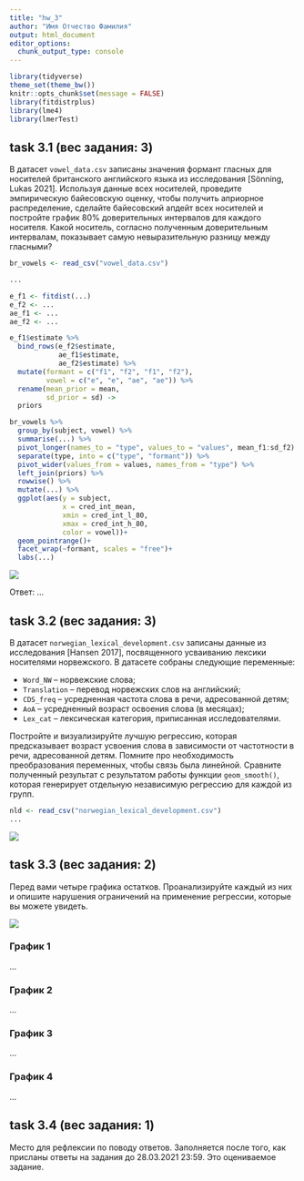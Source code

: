 ```yaml
---
title: "hw_3"
author: "Имя Отчество Фамилия"
output: html_document
editor_options: 
  chunk_output_type: console
---
```


```r
library(tidyverse)
theme_set(theme_bw())
knitr::opts_chunk$set(message = FALSE)
library(fitdistrplus)
library(lme4)
library(lmerTest)
```

## task 3.1 (вес задания: 3)

В датасет `vowel_data.csv` записаны значения формант гласных для носителей британского английского языка из исследования [Sönning, Lukas 2021]. Используя данные всех носителей, проведите эмпирическую байесовскую оценку, чтобы получить априорное распределение, сделайте байесовский апдейт всех носителей и постройте график 80% доверительных интервалов для каждого носителя. Какой носитель, согласно полученным доверительным интервалам, показывает самую невыразительную разницу между гласными?

```r
br_vowels <- read_csv("vowel_data.csv")

...

e_f1 <- fitdist(...)
e_f2 <- ...
ae_f1 <- ...
ae_f2 <- ...

e_f1$estimate %>% 
  bind_rows(e_f2$estimate,
            ae_f1$estimate,
            ae_f2$estimate) %>% 
  mutate(formant = c("f1", "f2", "f1", "f2"),
         vowel = c("e", "e", "ae", "ae")) %>% 
  rename(mean_prior = mean,
         sd_prior = sd) ->
  priors

br_vowels %>% 
  group_by(subject, vowel) %>% 
  summarise(...) %>% 
  pivot_longer(names_to = "type", values_to = "values", mean_f1:sd_f2) %>% 
  separate(type, into = c("type", "formant")) %>% 
  pivot_wider(values_from = values, names_from = "type") %>% 
  left_join(priors) %>% 
  rowwise() %>% 
  mutate(...) %>% 
  ggplot(aes(y = subject, 
             x = cred_int_mean, 
             xmin = cred_int_l_80, 
             xmax = cred_int_h_80, 
             color = vowel))+
  geom_pointrange()+
  facet_wrap(~formant, scales = "free")+
  labs(...)
```

![](english_vowels.png)

Ответ: ...

## task 3.2 (вес задания: 3)

В датасет `norwegian_lexical_development.csv` записаны данные из исследования [Hansen 2017], посвященного усваиванию лексики носителями норвежского. В датасете собраны следующие переменные:

* `Word_NW` -- норвежские слова;
* `Translation` -- перевод норвежских слов на английский;
* `CDS_freq` -- усредненная частота слова в речи, адресованной детям;
* `AoA` -- усредненный возраст освоения слова (в месяцах);
* `Lex_cat` -- лексическая категория, приписанная исследователями.

Постройте и визуализируйте лучшую регрессию, которая предсказывает возраст усвоения слова в зависимости от частотности в речи, адресованной детям. Помните про необходимость преобразования переменных, чтобы связь была линейной. Сравните полученный результат с результатом работы функции `geom_smooth()`, которая генерирует отдельную независимую регрессию для каждой из групп.

```r
nld <- read_csv("norwegian_lexical_development.csv")
...
```

![](norwegian_lexical_development.png)

## task 3.3 (вес задания: 2)

Перед вами четыре графика остатков. Проанализируйте каждый из них и опишите нарушения ограничений на применение регрессии, которые вы можете увидеть.

![](residuals.png)

### График 1
...

### График 2
...

### График 3
...

### График 4
...

## task 3.4 (вес задания: 1)

Место для рефлексии по поводу ответов. Заполняется после того, как присланы ответы на задания до 28.03.2021 23:59. Это оцениваемое задание.
